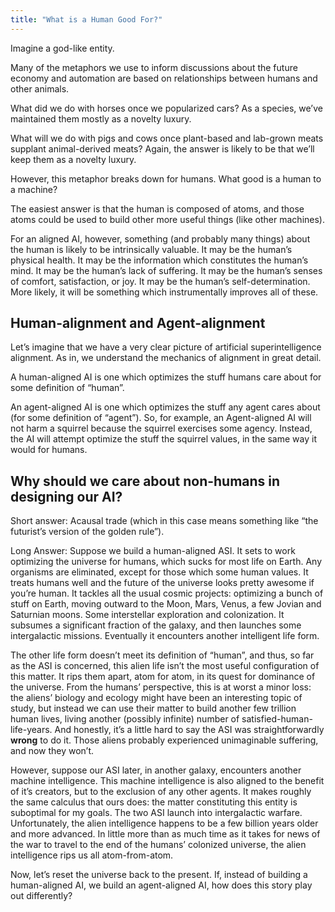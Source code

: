 ```yaml
---
title: "What is a Human Good For?"
---
```


Imagine a god-like entity.

Many of the metaphors we use to inform discussions about the future economy and automation are based on relationships between humans and other animals.

What did we do with horses once we popularized cars? As a species, we've maintained them mostly as a novelty luxury.

What will we do with pigs and cows once plant-based and lab-grown meats supplant animal-derived meats? Again, the answer is likely to be that we'll keep them as a novelty luxury.

However, this metaphor breaks down for humans. What good is a human to a machine?

The easiest answer is that the human is composed of atoms, and those atoms could be used to build other more useful things (like other machines).

For an aligned AI, however, something (and probably many things) about the human is likely to be intrinsically valuable. It may be the human's physical health. It may be the information which constitutes the human's mind. It may be the human's lack of suffering. It may be the human's senses of comfort, satisfaction, or joy. It may be the human's self-determination. More likely, it will be something which instrumentally improves all of these.

## Human-alignment and Agent-alignment

Let's imagine that we have a very clear picture of artificial superintelligence alignment. As in, we understand the mechanics of alignment in great detail. 

A human-aligned AI is one which optimizes the stuff humans care about for some definition of "human".

An agent-aligned AI is one which optimizes the stuff any agent cares about (for some definition of "agent"). So, for example, an Agent-aligned AI will not harm a squirrel because the squirrel exercises some agency. Instead, the AI will attempt optimize the stuff the squirrel values, in the same way it would for humans. 

## Why should we care about non-humans in designing our AI?

Short answer: Acausal trade (which in this case means something like "the futurist's version of the golden rule").

Long Answer: Suppose we build a human-aligned ASI. It sets to work optimizing the universe for humans, which sucks for most life on Earth. Any organisms are eliminated, except for those which some human values. It treats humans well and the future of the universe looks pretty awesome if you're human. It tackles all the usual cosmic projects: optimizing a bunch of stuff on Earth, moving outward to the Moon, Mars, Venus, a few Jovian and Saturnian moons. Some interstellar exploration and colonization. It subsumes a significant fraction of the galaxy, and then launches some intergalactic missions. Eventually it encounters another intelligent life form.

The other life form doesn't meet its definition of "human", and thus, so far as the ASI is concerned, this alien life isn't the most useful configuration of this matter. It rips them apart, atom for atom, in its quest for dominance of the universe. From the humans' perspective, this is at worst a minor loss: the aliens' biology and ecology might have been an interesting topic of study, but instead we can use their matter to build another few trillion human lives, living another (possibly infinite) number of satisfied-human-life-years. And honestly, it's a little hard to say the ASI was straightforwardly **wrong** to do it. Those aliens probably experienced unimaginable suffering, and now they won't.

However, suppose our ASI later, in another galaxy, encounters another machine intelligence. This machine intelligence is also aligned to the benefit of it's creators, but to the exclusion of any other agents. It makes roughly the same calculus that ours does: the matter constituting this entity is suboptimal for my goals. The two ASI launch into intergalactic warfare. Unfortunately, the alien intelligence happens to be a few billion years older and more advanced. In little more than as much time as it takes for news of the war to travel to the end of the humans' colonized universe, the alien intelligence rips us all atom-from-atom.

Now, let's reset the universe back to the present. If, instead of building a human-aligned AI, we build an agent-aligned AI, how does this story play out differently?